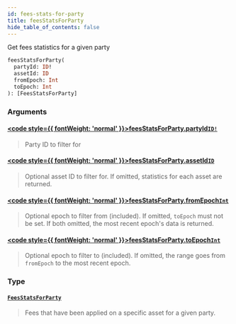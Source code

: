 ```yaml
---
id: fees-stats-for-party
title: feesStatsForParty
hide_table_of_contents: false
---
```








Get fees statistics for a given party

```graphql
feesStatsForParty(
  partyId: ID!
  assetId: ID
  fromEpoch: Int
  toEpoch: Int
): [FeesStatsForParty]
```


### Arguments

#### [<code style={{ fontWeight: 'normal' }}>feesStatsForParty.<b>partyId</b></code>](#)<Bullet />[`ID!`](/testnet/api/graphql/scalars/id) <Badge class="secondary" text="non-null"/> <Badge class="secondary" text="scalar"/>
> Party ID to filter for
> 

#### [<code style={{ fontWeight: 'normal' }}>feesStatsForParty.<b>assetId</b></code>](#)<Bullet />[`ID`](/testnet/api/graphql/scalars/id) <Badge class="secondary" text="scalar"/>
> Optional asset ID to filter for. If omitted, statistics for each asset are returned.
> 

#### [<code style={{ fontWeight: 'normal' }}>feesStatsForParty.<b>fromEpoch</b></code>](#)<Bullet />[`Int`](/testnet/api/graphql/scalars/int) <Badge class="secondary" text="scalar"/>
> Optional epoch to filter from (included). If omitted, `toEpoch` must not be set. If both omitted, the most recent epoch's data is returned.
> 

#### [<code style={{ fontWeight: 'normal' }}>feesStatsForParty.<b>toEpoch</b></code>](#)<Bullet />[`Int`](/testnet/api/graphql/scalars/int) <Badge class="secondary" text="scalar"/>
> Optional epoch to filter to (included). If omitted, the range goes from `fromEpoch` to the most recent epoch.
> 

### Type

#### [`FeesStatsForParty`](/testnet/api/graphql/objects/fees-stats-for-party) <Badge class="secondary" text="object"/>
> Fees that have been applied on a specific asset for a given party.
> 





